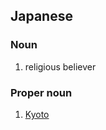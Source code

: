 ==Japanese==

===Noun===
{{ja-noun}}

# {{ja-def|教徒}} religious believer

===Proper noun===
{{ja-pos|proper}}

# {{ja-def|京都}} [[Kyoto]]